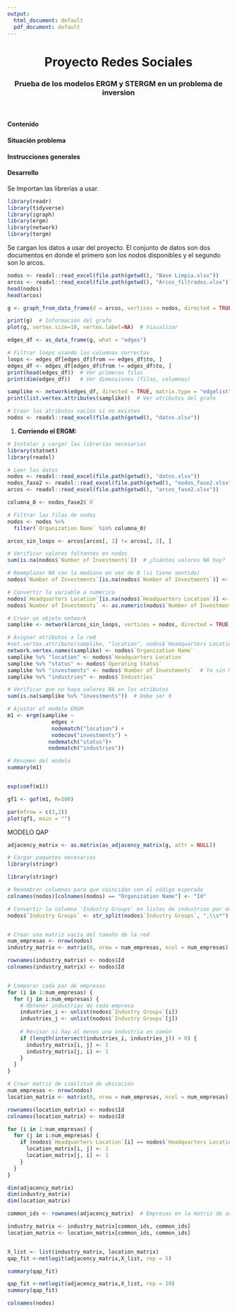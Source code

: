 ```yaml
---
output:
  html_document: default
  pdf_document: default
---
```


<center> <h1>Proyecto Redes Sociales</h1> </center>

<center> <h3>Prueba de los modelos ERGM y STERGM en un problema de inversion </h3> </center>

<br />


#### Contenido



#### Situación problema


#### Instrucciones generales


#### Desarrollo

Se Importan las librerías a usar.

```r
library(readr)
library(tidyverse)
library(igraph)
library(ergm)
library(network)
library(tergm)
```

Se cargan los datos a usar del proyecto. El conjunto de datos son dos documentos en donde el primero son los nodos disponibles y el segundo son lo arcos. 

```r
nodos <- readxl::read_excel(file.path(getwd(), "Base Limpia.xlsx"))
arcos <- readxl::read_excel(file.path(getwd(), "Arcos_filtrados.xlsx"))
head(nodos)
head(arcos)

```
```r
g <- graph_from_data_frame(d = arcos, vertices = nodos, directed = TRUE)

print(g)  # Información del grafo
plot(g, vertex.size=10, vertex.label=NA)  # Visualizar
```
```r
edges_df <- as_data_frame(g, what = "edges")

# Filtrar loops usando las columnas correctas
loops <- edges_df[edges_df$from == edges_df$to, ]
edges_df <- edges_df[edges_df$from != edges_df$to, ]
print(head(edges_df))  # Ver primeras filas
print(dim(edges_df))   # Ver dimensiones (filas, columnas)

samplike <- network(edges_df, directed = TRUE, matrix.type = "edgelist", loops = FALSE)
print(list.vertex.attributes(samplike))  # Ver atributos del grafo

```
```r
# Crear los atributos vacíos si no existen
nodos <- readxl::read_excel(file.path(getwd(), "datos.xlsx"))


```


1. **Corriendo el ERGM: ** 
```r
# Instalar y cargar las librerías necesarias
library(statnet)
library(readxl)

# Leer los datos
nodos <- readxl::read_excel(file.path(getwd(), "datos.xlsx"))
nodos_fase2 <- readxl::read_excel(file.path(getwd(), "nodos_fase2.xlsx"))
arcos <- readxl::read_excel(file.path(getwd(), "arcos_fase2.xlsx"))

columna_0 <- nodos_fase2$`0`

# Filtrar las filas de nodos
nodos <- nodos %>%
  filter(`Organization Name` %in% columna_0)

arcos_sin_loops <- arcos[arcos[, 1] != arcos[, 2], ]

# Verificar valores faltantes en nodos
sum(is.na(nodos$`Number of Investments`))  # ¿Cuántos valores NA hay?

# Reemplazar NA con la mediana en vez de 0 (si tiene sentido)
nodos$`Number of Investments`[is.na(nodos$`Number of Investments`)] <- median(nodos$`Number of Investments`, na.rm = TRUE)

# Convertir la variable a numérica
nodos$`Headquarters Location`[is.na(nodos$`Headquarters Location`)] <- "Unknown"  # Asignar 'Unknown' a los valores faltantes
nodos$`Number of Investments` <- as.numeric(nodos$`Number of Investments`)

# Crear un objeto network
samplike <- network(arcos_sin_loops, vertices = nodos, directed = TRUE, matrix.type = "edgelist", vertex.attrnames = names(nodos))

# Asignar atributos a la red
#set.vertex.attribute(samplike, "location", nodos$`Headquarters Location`)
network.vertex.names(samplike) <- nodos$`Organization Name`
samplike %v% "location" <- nodos$`Headquarters Location`
samplike %v% "status" <- nodos$`Operating Status`
samplike %v% "investments" <- nodos$`Number of Investments`  # Ya sin NA
samplike %v% "industries" <- nodos$`Industries`  

# Verificar que no haya valores NA en los atributos
sum(is.na(samplike %v% "investments"))  # Debe ser 0

# Ajustar el modelo ERGM
m1 <- ergm(samplike ~ 
              edges + 
              nodematch("location") + 
              nodecov("investments") +
             nodematch("status")+
             nodematch("industries"))

# Resumen del modelo
summary(m1)


exp(coef(m1))
```


```r

gf1 <- gof(m1, R=100)

par(mfrow = c(3,2))
plot(gf1, main = "")
```

MODELO QAP
```r
adjacency_matrix <- as.matrix(as_adjacency_matrix(g, attr = NULL))
```
```r
# Cargar paquetes necesarios
library(stringr)

library(stringr)

# Renombrar columnas para que coincidan con el código esperado
colnames(nodos)[colnames(nodos) == "Organization Name"] <- "Id"

# Convertir la columna 'Industry Groups' en listas de industrias por empresa
nodos$`Industry Groups` <- str_split(nodos$`Industry Groups`, ",\\s*")


# Crear una matriz vacía del tamaño de la red
num_empresas <- nrow(nodos)
industry_matrix <- matrix(0, nrow = num_empresas, ncol = num_empresas)

rownames(industry_matrix) <- nodos$Id
colnames(industry_matrix) <- nodos$Id


# Comparar cada par de empresas
for (i in 1:num_empresas) {
  for (j in i:num_empresas) {
    # Obtener industrias de cada empresa
    industries_i <- unlist(nodos$`Industry Groups`[i])
    industries_j <- unlist(nodos$`Industry Groups`[j])
    
    # Revisar si hay al menos una industria en común
    if (length(intersect(industries_i, industries_j)) > 0) {
      industry_matrix[i, j] <- 1
      industry_matrix[j, i] <- 1  
    }
  }
}

```
```r
# Crear matriz de similitud de ubicación
num_empresas <- nrow(nodos)
location_matrix <- matrix(0, nrow = num_empresas, ncol = num_empresas)

rownames(location_matrix) <- nodos$Id
colnames(location_matrix) <- nodos$Id

for (i in 1:num_empresas) {
  for (j in i:num_empresas) {
    if (nodos$`Headquarters Location`[i] == nodos$`Headquarters Location`[j]) {
      location_matrix[i, j] <- 1
      location_matrix[j, i] <- 1
    }
  }
}

```
```r
dim(adjacency_matrix)
dim(industry_matrix)
dim(location_matrix)
```
```r
common_ids <- rownames(adjacency_matrix)  # Empresas en la matriz de adyacencia

industry_matrix <- industry_matrix[common_ids, common_ids]
location_matrix <- location_matrix[common_ids, common_ids]
```
```r

```

```r
X_list <- list(industry_matrix, location_matrix)
qap_fit <-netlogit(adjacency_matrix,X_list, rep = 5)
```
```r
summary(qap_fit)
```
```r
qap_fit <-netlogit(adjacency_matrix,X_list, rep = 10)
summary(qap_fit)
```

```r
colnames(nodos)

```

